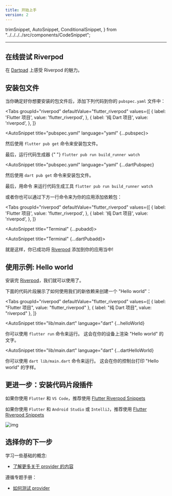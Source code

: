 ```yaml
---
title: 开始上手
version: 2
---
```


  trimSnippet,
  AutoSnippet,
  ConditionalSnippet,
} from "../../../../src/components/CodeSnippet";

---

## 在线尝试 Riverpod

在 [Dartpad](https://dartpad.dev/?null_safety=true&id=ef06ab3ce0b822e6cc5db0575248e6e2) 上感受 Riverpod 的魅力。

## 安装包文件

当你确定好你想要安装的包文件后，添加下列代码到你的 `pubspec.yaml` 文件中：

<Tabs
  groupId="riverpod"
  defaultValue="flutter_riverpod"
  values={[
    { label: 'Flutter 项目', value: 'flutter_riverpod', },
    { label: '纯 Dart 项目', value: 'riverpod', },
  ]}
>
<TabItem value="flutter_riverpod">

<AutoSnippet title="pubspec.yaml" language="yaml" {...pubspec}></AutoSnippet>

然后使用 `flutter pub get` 命令来安装包文件。

<ConditionalSnippet codegen={true}>
  最后，运行代码生成器 {" "}
  <code>flutter pub run build_runner watch</code>
</ConditionalSnippet>

</TabItem>
<TabItem value="riverpod">

<AutoSnippet
  title="pubspec.yaml"
  language="yaml"
  {...dartPubspec}
></AutoSnippet>

然后使用 `dart pub get` 命令来安装包文件。

<ConditionalSnippet codegen={true}>
  最后，用命令 来运行代码生成工具
  <code>flutter pub run build_runner watch</code>
</ConditionalSnippet>

</TabItem>
</Tabs>

或者你也可以通过下方一行命令来为你的应用添加依赖包：

<Tabs
  groupId="riverpod"
  defaultValue="flutter_riverpod"
  values={[
    { label: 'Flutter 项目', value: 'flutter_riverpod', },
    { label: '纯 Dart 项目', value: 'riverpod', },
  ]}
>
<TabItem value="flutter_riverpod">

<AutoSnippet title="Terminal" {...pubadd}></AutoSnippet>

</TabItem>

<TabItem value="riverpod">

<AutoSnippet title="Terminal" {...dartPubadd}></AutoSnippet>

</TabItem>

</Tabs>

就是这样，你已成功将 [Riverpod] 添加到你的应用当中!

## 使用示例: Hello world

安装完 [Riverpod]，我们就可以使用了。

下面的代码片段展示了如何使用我们的新依赖来创建一个 "Hello world"：


<Tabs
  groupId="riverpod"
  defaultValue="flutter_riverpod"
  values={[
    { label: "Flutter 项目", value: "flutter_riverpod" },
    { label: "纯 Dart 项目", value: "riverpod" },
  ]}
>
<TabItem value="flutter_riverpod">

<AutoSnippet
  title="lib/main.dart"
  language="dart"
  {...helloWorld}
></AutoSnippet>

你可以使用 `flutter run` 命令来运行。
这会在你的设备上渲染 "Hello world" 的文字。

</TabItem>
<TabItem value="riverpod">

<AutoSnippet
  title="lib/main.dart"
  language="dart"
  {...dartHelloWorld}
></AutoSnippet>

你可以使用 `dart lib/main.dart` 命令来运行。
这会在你的控制台打印 "Hello world" 的字样。

</TabItem>
</Tabs>

## 更进一步：安装代码片段插件

如果你使用 `Flutter` 和 `VS Code`，推荐使用 [Flutter Riverpod Snippets](https://marketplace.visualstudio.com/items?itemName=robert-brunhage.flutter-riverpod-snippets)

如果你使用 `Flutter` 和 `Android Studio` 或 `IntelliJ`，推荐使用 [Flutter Riverpod Snippets](https://plugins.jetbrains.com/plugin/14641-flutter-riverpod-snippets)

![img](/img/snippets/greetingProvider.gif)

## 选择你的下一步

学习一些基础的概念:

- [了解更多关于 provider 的内容](/docs/concepts/providers)

遵循专题手册：

- [如何测试 provider](/docs/cookbooks/testing)

[riverpod]: https://github.com/rrousselgit/riverpod
[hooks_riverpod]: https://pub.dev/packages/hooks_riverpod
[flutter_riverpod]: https://pub.dev/packages/flutter_riverpod
[flutter_hooks]: https://github.com/rrousselGit/flutter_hooks
